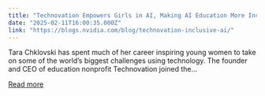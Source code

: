 ```yaml
---
title: "Technovation Empowers Girls in AI, Making AI Education More Inclusive and Engaging"
date: "2025-02-11T16:00:35.000Z"
link: "https://blogs.nvidia.com/blog/technovation-inclusive-ai/"
---
```


Tara Chklovski has spent much of her career inspiring young women to take on some of the world’s biggest challenges using technology. The founder and CEO of education nonprofit Technovation joined the...

[Read more](https://blogs.nvidia.com/blog/technovation-inclusive-ai/)
